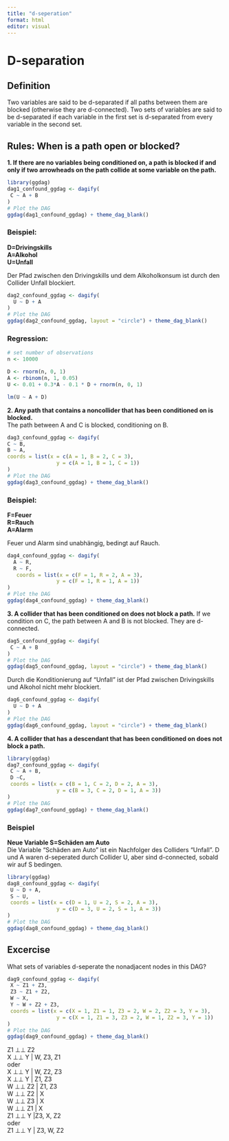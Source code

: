 ```yaml
---
title: "d-seperation"
format: html
editor: visual
---
```


# D-separation

## Definition

Two variables are said to be d-separated if all paths between them are blocked (otherwise they are d-connected). Two sets of variables are said to be d-separated if each variable in the first set is d-separated from every variable in the second set.

## Rules: When is a path open or blocked?

**1. If there are no variables being conditioned on, a path is blocked if and only if two arrowheads on the path collide at some variable on the path.**

```r
library(ggdag)
dag1_confound_ggdag <- dagify(
 C ~ A + B
)
# Plot the DAG
ggdag(dag1_confound_ggdag) + theme_dag_blank()
```

### Beispiel:

**D=Drivingskills**\
**A=Alkohol**\
**U=Unfall**

Der Pfad zwischen den Drivingskills und dem Alkoholkonsum ist durch den Collider Unfall blockiert.

```r
dag2_confound_ggdag <- dagify(
  U ~ D + A
)
# Plot the DAG
ggdag(dag2_confound_ggdag, layout = "circle") + theme_dag_blank()
```

### Regression:

```r
# set number of observations
n <- 10000

D <- rnorm(n, 0, 1)
A <- rbinom(n, 1, 0.05)
U <- 0.01 + 0.3*A - 0.1 * D + rnorm(n, 0, 1)

lm(U ~ A + D)
```

**2. Any path that contains a noncollider that has been conditioned on is blocked.**\
The path between A and C is blocked, conditioning on B.

```r
dag3_confound_ggdag <- dagify(
C ~ B,
B ~ A,
coords = list(x = c(A = 1, B = 2, C = 3),
                y = c(A = 1, B = 1, C = 1))
)
# Plot the DAG
ggdag(dag3_confound_ggdag) + theme_dag_blank()
```

### Beispiel:

**F=Feuer**\
**R=Rauch**\
**A=Alarm**

Feuer und Alarm sind unabhängig, bedingt auf Rauch.

```r
dag4_confound_ggdag <- dagify(
  A ~ R,
  R ~ F,
   coords = list(x = c(F = 1, R = 2, A = 3),
                y = c(F = 1, R = 1, A = 1))
)
# Plot the DAG
ggdag(dag4_confound_ggdag) + theme_dag_blank()
```

**3. A collider that has been conditioned on does not block a path.** If we condition on C, the path between A and B is not blocked. They are d-connected.

```r
dag5_confound_ggdag <- dagify(
 C ~ A + B
)
# Plot the DAG
ggdag(dag5_confound_ggdag, layout = "circle") + theme_dag_blank()
```

Durch die Konditionierung auf "Unfall" ist der Pfad zwischen Drivingskills und Alkohol nicht mehr blockiert.

```r
dag6_confound_ggdag <- dagify(
  U ~ D + A
)
# Plot the DAG
ggdag(dag6_confound_ggdag, layout = "circle") + theme_dag_blank()

```

**4. A collider that has a descendant that has been conditioned on does not block a path.**

```r
library(ggdag)
dag7_confound_ggdag <- dagify(
 C ~ A + B,
 D ~C,
 coords = list(x = c(B = 1, C = 2, D = 2, A = 3),
                y = c(B = 3, C = 2, D = 1, A = 3))
)
# Plot the DAG
ggdag(dag7_confound_ggdag) + theme_dag_blank()
```

### Beispiel

**Neue Variable S=Schäden am Auto**\
Die Variable "Schäden am Auto" ist ein Nachfolger des Colliders "Unfall". D und A waren d-seperated durch Collider U, aber sind d-connected, sobald wir auf S bedingen.

```r
library(ggdag)
dag8_confound_ggdag <- dagify(
 U ~ D + A,
 S ~ U,
 coords = list(x = c(D = 1, U = 2, S = 2, A = 3),
                y = c(D = 3, U = 2, S = 1, A = 3))
)
# Plot the DAG
ggdag(dag8_confound_ggdag) + theme_dag_blank()
```

## Excercise

What sets of variables d-seperate the nonadjacent nodes in this DAG?

```r
dag9_confound_ggdag <- dagify(
 X ~ Z1 + Z3,
 Z3 ~ Z1 + Z2,
 W ~ X,
 Y ~ W + Z2 + Z3,
 coords = list(x = c(X = 1, Z1 = 1, Z3 = 2, W = 2, Z2 = 3, Y = 3),
                y = c(X = 1, Z1 = 3, Z3 = 2, W = 1, Z2 = 3, Y = 1))
)
# Plot the DAG
ggdag(dag9_confound_ggdag) + theme_dag_blank()
```

Z1 ⊥⊥ Z2\
X ⊥⊥ Y \| W, Z3, Z1\
oder\
X ⊥⊥ Y \| W, Z2, Z3\
X ⊥⊥ Y \| Z1, Z3\
W ⊥⊥ Z2 \| Z1, Z3\
W ⊥⊥ Z2 \| X\
W ⊥⊥ Z3 \| X\
W ⊥⊥ Z1 \| X\
Z1 ⊥⊥ Y \|Z3, X, Z2\
oder\
Z1 ⊥⊥ Y \| Z3, W, Z2
